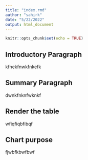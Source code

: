 ```yaml
---
title: "index.rmd"
author: "sahirk"
date: "5/22/2022"
output: html_document
---
```


```r
knitr::opts_chunk$set(echo = TRUE)
```

## Introductory Paragraph

kfnekfnwkfnkefk

## Summary Paragraph

dwnkfnknfwknkf

## Render the table

wfiqfiqbfibqf

## Chart purpose

fjwbfkbwfbwf

